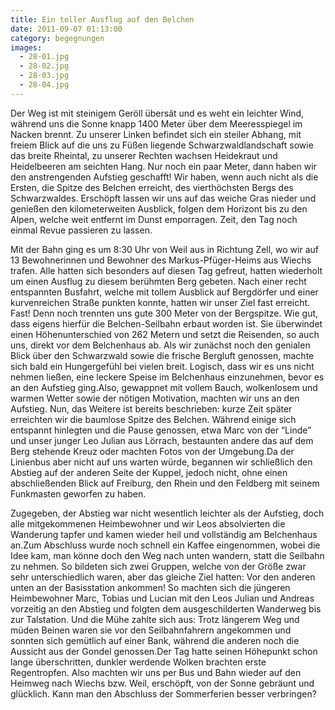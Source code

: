```yaml
---
title: Ein toller Ausflug auf den Belchen
date: 2011-09-07 01:13:00
category: begegnungen
images:
  - 28-01.jpg
  - 28-02.jpg
  - 28-03.jpg
  - 28-04.jpg
---
```


Der Weg ist mit steinigem Geröll übersät und es weht ein leichter Wind, während uns die Sonne knapp 1400 Meter über dem Meeresspiegel im Nacken brennt. Zu unserer Linken befindet sich ein steiler Abhang, mit freiem Blick auf die uns zu Füßen liegende Schwarzwaldlandschaft sowie das breite Rheintal, zu unserer Rechten wachsen Heidekraut und Heidelbeeren am seichten Hang. Nur noch ein paar Meter, dann haben wir den anstrengenden Aufstieg geschafft! Wir haben, wenn auch nicht als die Ersten, die Spitze des Belchen erreicht, des vierthöchsten Bergs des Schwarzwaldes. Erschöpft lassen wir uns auf das weiche Gras nieder und genießen den kilometerweiten Ausblick, folgen dem Horizont bis zu den Alpen, welche weit entfernt im Dunst emporragen. Zeit, den Tag noch einmal Revue passieren zu lassen.

Mit der Bahn ging es um 8:30 Uhr von Weil aus in Richtung Zell, wo wir auf 13 Bewohnerinnen und Bewohner des Markus-Pfüger-Heims aus Wiechs trafen. Alle hatten sich besonders auf diesen Tag gefreut, hatten wiederholt um einen Ausflug zu diesem berühmten Berg gebeten. Nach einer recht entspannten Busfahrt, welche mit tollem Ausblick auf Bergdörfer und einer kurvenreichen Straße punkten konnte, hatten wir unser Ziel fast erreicht. Fast! Denn noch trennten uns gute 300 Meter von der Bergspitze. Wie gut, dass eigens hierfür die Belchen-Seilbahn erbaut worden ist. Sie überwindet einen Höhenunterschied von 262 Metern und setzt die Reisenden, so auch uns, direkt vor dem Belchenhaus ab. Als wir zunächst noch den genialen Blick über den Schwarzwald sowie die frische Bergluft genossen, machte sich bald ein Hungergefühl bei vielen breit. Logisch, dass wir es uns nicht nehmen ließen, eine leckere Speise im Belchenhaus einzunehmen, bevor es an den Aufstieg ging.Also, gewappnet mit vollem Bauch, wolkenlosem und warmen Wetter sowie der nötigen Motivation, machten wir uns an den Aufstieg. Nun, das Weitere ist bereits beschrieben: kurze Zeit später erreichten wir die baumlose Spitze des Belchen. Während einige sich entspannt hinlegten und die Pause genossen, etwa Marc von der “Linde” und unser junger Leo Julian aus Lörrach, bestaunten andere das auf dem Berg stehende Kreuz oder machten Fotos von der Umgebung.Da der Linienbus aber nicht auf uns warten würde, begannen wir schließlich den Abstieg auf der anderen Seite der Kuppel, jedoch nicht, ohne einen abschließenden Blick auf Freiburg, den Rhein und den Feldberg mit seinem Funkmasten geworfen zu haben.

Zugegeben, der Abstieg war nicht wesentlich leichter als der Aufstieg, doch alle mitgekommenen Heimbewohner und wir Leos absolvierten die Wanderung tapfer und kamen wieder heil und vollständig am Belchenhaus an.Zum Abschluss wurde noch schnell ein Kaffee eingenommen, wobei die Idee kam, man könne doch den Weg nach unten wandern, statt die Seilbahn zu nehmen. So bildeten sich zwei Gruppen, welche von der Größe zwar sehr unterschiedlich waren, aber das gleiche Ziel hatten: Vor den anderen unten an der Basisstation ankommen! So machten sich die jüngeren Heimbewohner Marc, Tobias und Lucian mit den Leos Julian und Andreas vorzeitig an den Abstieg und folgten dem ausgeschilderten Wanderweg bis zur Talstation. Und die Mühe zahlte sich aus: Trotz längerem Weg und müden Beinen waren sie vor den Seilbahnfahrern angekommen und sonnten sich gemütlich auf einer Bank, während die anderen noch die Aussicht aus der Gondel genossen.Der Tag hatte seinen Höhepunkt schon lange überschritten, dunkler werdende Wolken brachten erste Regentropfen. Also machten wir uns per Bus und Bahn wieder auf den Heimweg nach Wiechs bzw. Weil, erschöpft, von der Sonne gebräunt und glücklich. Kann man den Abschluss der Sommerferien besser verbringen?

